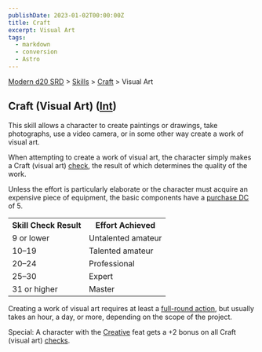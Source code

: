 ```yaml
---
publishDate: 2023-01-02T00:00:00Z
title: Craft
excerpt: Visual Art
tags:
  - markdown
  - conversion
  - Astro
---
```


[Modern d20 SRD](/#modernD20) > [Skills](modern-d20-srd-skills-index) > [Craft](modern-d20-srd-skills-craft) > Visual Art

## Craft (Visual Art) ([Int](modern-d20-srd-basics-ability-scores))

This skill allows a character to create paintings or drawings, take
photographs, use a video camera, or in some other way create a work of visual
art.

When attempting to create a work of visual art, the character simply makes a
Craft (visual art) [check](modern-d20-srd-skills-skill-basics-php#skill-check-index), the result of which determines the quality of the work.

Unless the effort is particularly elaborate or the character must acquire an
expensive piece of equipment, the basic components have a [purchase DC](modern-d20-srd-wealth-wealth-check) of 5.


<table> <tr><th>Skill Check Result</th> <th>Effort Achieved</th></tr> <tr><td> 9 or lower</td><td> Untalented amateur </td></tr> <tr class="shaded"><td> 10–19</td><td> Talented amateur </td></tr> <tr><td> 20–24</td><td> Professional </td></tr> <tr class="shaded"><td> 25–30</td><td> Expert </td></tr> <tr><td> 31 or higher</td><td> Master </td></tr> </table>



Creating a work of visual art requires at least a [full-round action](modern-d20-srd-combat-full-round-actions), but usually takes an hour,
a day, or more, depending on the scope of the project.

Special: A character with the [Creative](modern-d20-srd-feats-creative) feat
gets a +2 bonus on all Craft (visual art) [checks](modern-d20-srd-skills-skill-basics-php#skill-check-index).

